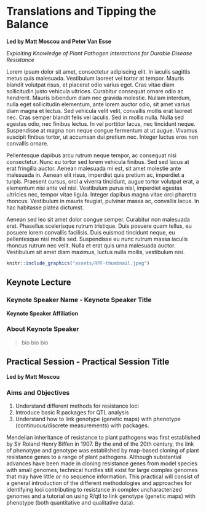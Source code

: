 # Translations and Tipping the Balance {-}

**Led by Matt Moscou and Peter Van Esse**

*Exploiting Knowledge of Plant Pathogen Interactions for Durable Disease Resistance*

Lorem ipsum dolor sit amet, consectetur adipiscing elit. In iaculis sagittis metus quis malesuada. Vestibulum laoreet vel tortor at tempor. Mauris blandit volutpat risus, et placerat odio varius eget. Cras vitae diam sollicitudin justo vehicula ultrices. Curabitur consequat ornare odio ac hendrerit. Mauris bibendum diam nec gravida molestie. Nullam interdum, nulla eget sollicitudin elementum, ante lorem auctor odio, sit amet varius diam magna et lectus. Sed vehicula velit velit, convallis mollis erat laoreet nec. Cras semper blandit felis vel iaculis. Sed in mollis nulla. Nulla sed egestas odio, nec finibus lectus. In vel porttitor lacus, nec tincidunt neque. Suspendisse at magna non neque congue fermentum at ut augue. Vivamus suscipit finibus tortor, ut accumsan dui pretium nec. Integer luctus eros non convallis ornare.

Pellentesque dapibus arcu rutrum neque tempor, ac consequat nisi consectetur. Nunc eu tortor sed lorem vehicula finibus. Sed sed lacus at erat fringilla auctor. Aenean malesuada mi est, sit amet molestie ante malesuada in. Aenean elit risus, imperdiet quis pretium ac, imperdiet a turpis. Praesent cursus, orci a viverra tincidunt, augue tortor volutpat erat, a elementum nisi ante vel nisl. Vestibulum purus nisl, imperdiet egestas ultricies nec, tempor vitae ligula. Integer dapibus magna vitae orci pharetra rhoncus. Vestibulum in mauris feugiat, pulvinar massa ac, convallis lacus. In hac habitasse platea dictumst.

Aenean sed leo sit amet dolor congue semper. Curabitur non malesuada erat. Phasellus scelerisque rutrum tristique. Duis posuere quam tellus, eu posuere lorem convallis facilisis. Duis euismod tincidunt neque, eu pellentesque nisi mollis sed. Suspendisse eu nunc rutrum massa iaculis rhoncus rutrum nec velit. Nulla et erat quis urna malesuada auctor. Vestibulum sit amet diam maximus, luctus nulla mollis, vestibulum nisi.

```r
knitr::include_graphics("assets/RPF-thumbnail.jpeg")
```

## Keynote Lecture {-}

### Keynote Speaker Name - Keynote Speaker Title {-}
**Keynote Speaker Affiliation**

### About Keynote Speaker {-}

> bio bio bio

## Practical Session - Practical Session Title {-}

**Led by Matt Moscou**

### Aims and Objectives {-}

1. Understand different methods for resistance loci
2. Introduce basic R packages for QTL analysis
3. Understand how to link genotype (genetic maps) with phenotype (continuous/discrete measurements) with packages.

Mendelian inheritance of resistance to plant pathogens was first established by Sir Roland Henry Biffen in 1907. By the end of the 20th century, the link of phenotype and genotype was established by map-based cloning of plant resistance genes to a range of plant pathogens. Although substantial advances have been made in cloning resistance genes from model species with small genomes, technical hurdles still exist for large complex genomes that may have little or no sequence information. This practical will consist of a general introduction of the different methodologies and approaches for identifying loci contributing to resistance in complex uncharacterized genomes and a tutorial on using R/qtl to link genotype (genetic maps) with phenotype (both quantitative and qualitative data).

